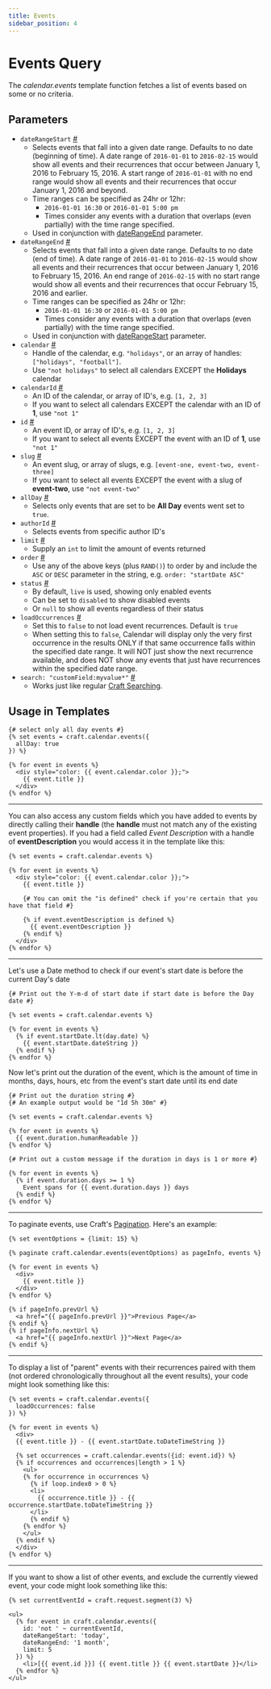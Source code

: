 ```yaml
---
title: Events
sidebar_position: 4
---
```


# Events Query

The _calendar.events_ template function fetches a list of events based on some or no criteria.

## Parameters

- `dateRangeStart` <a href="#param-date-range-start" id="param-date-range-start" class="docs-anchor">#</a>
  - Selects events that fall into a given date range. Defaults to no date (beginning of time). A date range of `2016-01-01` to `2016-02-15` would show all events and their recurrences that occur between January 1, 2016 to February 15, 2016. A start range of `2016-01-01` with no end range would show all events and their recurrences that occur January 1, 2016 and beyond.
  - Time ranges can be specified as 24hr or 12hr:
    - `2016-01-01 16:30` or `2016-01-01 5:00 pm`
    - Times consider any events with a duration that overlaps (even partially) with the time range specified.
  - Used in conjunction with [dateRangeEnd](#param-date-range-end) parameter.
- `dateRangeEnd` <a href="#param-date-range-end" id="param-date-range-end" class="docs-anchor">#</a>
  - Selects events that fall into a given date range. Defaults to no date (end of time). A date range of `2016-01-01` to `2016-02-15` would show all events and their recurrences that occur between January 1, 2016 to February 15, 2016. An end range of `2016-02-15` with no start range would show all events and their recurrences that occur February 15, 2016 and earlier.
  - Time ranges can be specified as 24hr or 12hr:
    - `2016-01-01 16:30` or `2016-01-01 5:00 pm`
    - Times consider any events with a duration that overlaps (even partially) with the time range specified.
  - Used in conjunction with [dateRangeStart](#param-date-range-start) parameter.
- `calendar` <a href="#param-calendar" id="param-calendar" class="docs-anchor">#</a>
  - Handle of the calendar, e.g. `"holidays"`, or an array of handles: `["holidays", "football"]`.
  - Use `"not holidays"` to select all calendars EXCEPT the **Holidays** calendar
- `calendarId` <a href="#param-calendar-id" id="param-calendar-id" class="docs-anchor">#</a>
  - An ID of the calendar, or array of ID's, e.g. `[1, 2, 3]`
  - If you want to select all calendars EXCEPT the calendar with an ID of **1**, use `"not 1"`
- `id` <a href="#param-id" id="param-id" class="docs-anchor">#</a>
  - An event ID, or array of ID's, e.g. `[1, 2, 3]`
  - If you want to select all events EXCEPT the event with an ID of **1**, use `"not 1"`
- `slug` <a href="#param-slug" id="param-slug" class="docs-anchor">#</a>
  - An event slug, or array of slugs, e.g. `[event-one, event-two, event-three]`
  - If you want to select all events EXCEPT the event with a slug of **event-two**, use `"not event-two"`
- `allDay` <a href="#param-all-day" id="param-all-day" class="docs-anchor">#</a>
  - Selects only events that are set to be **All Day** events went set to `true`.
- `authorId` <a href="#param-author-id" id="param-author-id" class="docs-anchor">#</a>
  - Selects events from specific author ID's
- `limit` <a href="#param-limit" id="param-limit" class="docs-anchor">#</a>
  - Supply an `int` to limit the amount of events returned
- `order` <a href="#param-order" id="param-order" class="docs-anchor">#</a>
  - Use any of the above keys (plus `RAND()`) to order by and include the `ASC` or `DESC` parameter in the string, e.g. `order: "startDate ASC"`
- `status` <a href="#param-status" id="param-status" class="docs-anchor">#</a>
  - By default, `live` is used, showing only enabled events
  - Can be set to `disabled` to show disabled events
  - Or `null` to show all events regardless of their status
- `loadOccurrences` <a href="#param-load-occurrences" id="param-load-occurrences" class="docs-anchor">#</a>
  - Set this to `false` to not load event recurrences. Default is `true`
  - When setting this to `false`, Calendar will display only the very first occurrence in the results ONLY if that same occurrence falls within the specified date range. It will NOT just show the next recurrence available, and does NOT show any events that just have recurrences within the specified date range.
- `search: "customField:myvalue*"` <a href="#param-search" id="param-search" class="docs-anchor">#</a>
  - Works just like regular [Craft Searching](https://docs.craftcms.com/v2/searching.html).

## Usage in Templates

```twig showLineNumbers
{# select only all day events #}
{% set events = craft.calendar.events({
  allDay: true
}) %}

{% for event in events %}
  <div style="color: {{ event.calendar.color }};">
    {{ event.title }}
  </div>
{% endfor %}
```

---

You can also access any custom fields which you have added to events by directly calling their **handle** (the **handle** must not match any of the existing event properties). If you had a field called _Event Description_ with a handle of **eventDescription** you would access it in the template like this:

```twig showLineNumbers
{% set events = craft.calendar.events %}

{% for event in events %}
  <div style="color: {{ event.calendar.color }};">
    {{ event.title }}

    {# You can omit the "is defined" check if you're certain that you have that field #}

    {% if event.eventDescription is defined %}
      {{ event.eventDescription }}
    {% endif %}
  </div>
{% endfor %}
```

---

Let's use a Date method to check if our event's start date is before the current Day's date

```twig showLineNumbers
{# Print out the Y-m-d of start date if start date is before the Day date #}

{% set events = craft.calendar.events %}

{% for event in events %}
  {% if event.startDate.lt(day.date) %}
    {{ event.startDate.dateString }}
  {% endif %}
{% endfor %}
```

Now let's print out the duration of the event, which is the amount of time in months, days, hours, etc from the event's start date until its end date

```twig showLineNumbers
{# Print out the duration string #}
{# An example output would be "1d 5h 30m" #}

{% set events = craft.calendar.events %}

{% for event in events %}
  {{ event.duration.humanReadable }}
{% endfor %}

{# Print out a custom message if the duration in days is 1 or more #}

{% for event in events %}
  {% if event.duration.days >= 1 %}
    Event spans for {{ event.duration.days }} days
  {% endif %}
{% endfor %}
```

---

To paginate events, use Craft's [Pagination](https://docs.craftcms.com/v2/templating/paginate.html). Here's an example:

```twig showLineNumbers
{% set eventOptions = {limit: 15} %}

{% paginate craft.calendar.events(eventOptions) as pageInfo, events %}

{% for event in events %}
  <div>
    {{ event.title }}
  </div>
{% endfor %}

{% if pageInfo.prevUrl %}
  <a href="{{ pageInfo.prevUrl }}">Previous Page</a>
{% endif %}
{% if pageInfo.nextUrl %}
  <a href="{{ pageInfo.nextUrl }}">Next Page</a>
{% endif %}
```

---

To display a list of "parent" events with their recurrences paired with them (not ordered chronologically throughout all the event results), your code might look something like this:

```twig showLineNumbers
{% set events = craft.calendar.events({
  loadOccurrences: false
}) %}

{% for event in events %}
  <div>
  {{ event.title }} - {{ event.startDate.toDateTimeString }}

  {% set occurrences = craft.calendar.events({id: event.id}) %}
  {% if occurrences and occurrences|length > 1 %}
    <ul>
    {% for occurrence in occurrences %}
      {% if loop.index0 > 0 %}
      <li>
        {{ occurrence.title }} - {{ occurrence.startDate.toDateTimeString }}
      </li>
      {% endif %}
    {% endfor %}
    </ul>
  {% endif %}
  </div>
{% endfor %}
```

---

If you want to show a list of other events, and exclude the currently viewed event, your code might look something like this:

```twig showLineNumbers
{% set currentEventId = craft.request.segment(3) %}

<ul>
  {% for event in craft.calendar.events({
    id: 'not ' ~ currentEventId,
    dateRangeStart: 'today',
    dateRangeEnd: '1 month',
    limit: 5
  }) %}
    <li>[{{ event.id }}] {{ event.title }} {{ event.startDate }}</li>
  {% endfor %}
</ul>
```
